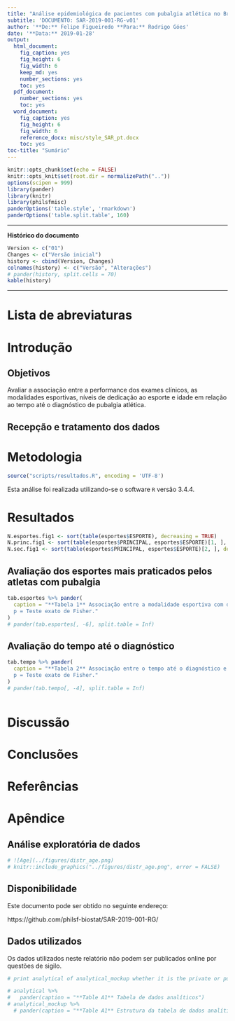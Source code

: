 ```yaml
---
title: "Análise epidemiológica de pacientes com pubalgia atlética no Brasil"
subtitle: 'DOCUMENTO: SAR-2019-001-RG-v01'
author: '**De:** Felipe Figueiredo **Para:** Rodrigo Góes'
date: '**Data:** 2019-01-28'
output:
  html_document:
    fig_caption: yes
    fig_height: 6
    fig_width: 6
    keep_md: yes
    number_sections: yes
    toc: yes
  pdf_document:
    number_sections: yes
    toc: yes
  word_document:
    fig_caption: yes
    fig_height: 6
    fig_width: 6
    reference_docx: misc/style_SAR_pt.docx
    toc: yes
toc-title: "Sumário"
---
```


```r
knitr::opts_chunk$set(echo = FALSE)
knitr::opts_knit$set(root.dir = normalizePath(".."))
options(scipen = 999)
library(pander)
library(knitr)
library(philsfmisc)
panderOptions('table.style', 'rmarkdown')
panderOptions('table.split.table', 160)
```

---

**Histórico do documento**

```r
Version <- c("01")
Changes <- c("Versão inicial")
history <- cbind(Version, Changes)
colnames(history) <- c("Versão", "Alterações")
# pander(history, split.cells = 70)
kable(history)
```

---

# Lista de abreviaturas

# Introdução

## Objetivos

Avaliar a associação entre a performance dos exames clínicos, as modalidades esportivas, níveis de dedicação ao esporte e idade em relação ao tempo até o diagnóstico de pubalgia atlética.

## Recepção e tratamento dos dados

# Metodologia

```r
source("scripts/resultados.R", encoding = 'UTF-8')
```

Esta análise foi realizada utilizando-se o software `R` versão 3.4.4.



# Resultados

```r
N.esportes.fig1 <- sort(table(esportes$ESPORTE), decreasing = TRUE)
N.princ.fig1 <- sort(table(esportes$PRINCIPAL, esportes$ESPORTE)[1, ], decreasing = TRUE)
N.sec.fig1 <- sort(table(esportes$PRINCIPAL, esportes$ESPORTE)[2, ], decreasing = TRUE)
```

## Avaliação dos esportes mais praticados pelos atletas com pubalgia

```r
tab.esportes %>% pander(
  caption = "**Tabela 1** Associação entre a modalidade esportiva com desfecho cirúrgico e movimentos em que sente dor.
  p = Teste exato de Fisher."
)
# pander(tab.esportes[, -6], split.table = Inf)
```


## Avaliação do tempo até o diagnóstico

```r
tab.tempo %>% pander(
  caption = "**Tabela 2** Associação entre o tempo até o diagnóstico e os exames físicos, nível esportivo e a idade dos participantes.
  p = Teste exato de Fisher."
)
# pander(tab.tempo[, -4], split.table = Inf)
```


<!-- ## Avaliação dos locais de dor -->

```r

```

<!-- Table: **Tabela xx** Associação do local de dor com tempo até o diagnóstico e a modalidade esportiva -->

<!-- # Exceções e Desvios do teste -->

# Discussão

# Conclusões

# Referências

<!-- - **SAP-2019-001-RG-v01** -- Plano Analítico para title -->
<!-- - Cohen, J. (1988). Statistical power analysis for the behavioral sciences (2nd Ed.). New York: Routledge. -->

# Apêndice

## Análise exploratória de dados

```r
# ![Age](../figures/distr_age.png)
# knitr::include_graphics("../figures/distr_age.png", error = FALSE)
```

## Disponibilidade

<!-- Tanto este documento como o plano analítico correspondente (**SAP-2019-001-RG-v01**) podem ser obtidos no seguinte endereço: -->

Este documento pode ser obtido no seguinte endereço:

https://github.com/philsf-biostat/SAR-2019-001-RG/

## Dados utilizados

Os dados utilizados neste relatório não podem ser publicados online por questões de sigilo.

```r
# print analytical of analytical_mockup whether it is the private or public version of the SAR

# analytical %>%
#   pander(caption = "**Table A1** Tabela de dados analíticos")
# analytical_mockup %>%
  # pander(caption = "**Table A1** Estrutura da tabela de dados analíticos")
```
